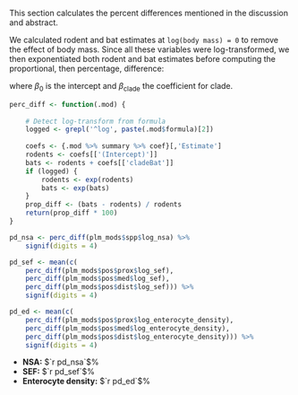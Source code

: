 

This section calculates the percent differences mentioned in the discussion and abstract.

We calculated rodent and bat estimates at `log(body mass) = 0` to remove the effect
of body mass.
Since all these variables were log-transformed, we then exponentiated
both rodent and bat estimates before computing the proportional, then percentage, 
difference:

\begin{equation}
    100 \times \frac{ \exp\left( \beta_0 + \beta_{\text{clade}} \right) - 
        \exp\left( \beta_0 \right) }{ \exp\left( \beta_0 \right) }
\end{equation}


where $\beta_0$ is the intercept and $\beta_{\text{clade}}$ the coefficient for clade.


```r
perc_diff <- function(.mod) {
    
    # Detect log-transform from formula
    logged <- grepl('^log', paste(.mod$formula)[2])
    
    coefs <- {.mod %>% summary %>% coef}[,'Estimate']
    rodents <- coefs[['(Intercept)']]
    bats <- rodents + coefs[['cladeBat']]
    if (logged) {
        rodents <- exp(rodents)
        bats <- exp(bats)
    }
    prop_diff <- (bats - rodents) / rodents
    return(prop_diff * 100)
}
```


```r
pd_nsa <- perc_diff(plm_mods$spp$log_nsa) %>% 
    signif(digits = 4)
```
```r
pd_sef <- mean(c(
    perc_diff(plm_mods$pos$prox$log_sef),
    perc_diff(plm_mods$pos$med$log_sef),
    perc_diff(plm_mods$pos$dist$log_sef))) %>% 
    signif(digits = 4)
```
```r
pd_ed <- mean(c(
    perc_diff(plm_mods$pos$prox$log_enterocyte_density), 
    perc_diff(plm_mods$pos$med$log_enterocyte_density), 
    perc_diff(plm_mods$pos$dist$log_enterocyte_density))) %>% 
    signif(digits = 4)
```


- __NSA\:__ $`r pd_nsa`$\%
- __SEF\:__ $`r pd_sef`$\%
- __Enterocyte density\:__ $`r pd_ed`$\%


